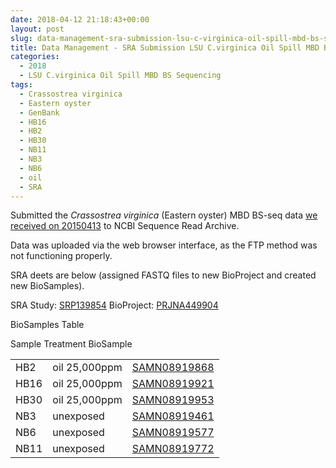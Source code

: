 ```yaml
---
date: 2018-04-12 21:18:43+00:00
layout: post
slug: data-management-sra-submission-lsu-c-virginica-oil-spill-mbd-bs-seq-data
title: Data Management - SRA Submission LSU C.virginica Oil Spill MBD BS-seq Data
categories:
  - 2018
  - LSU C.virginica Oil Spill MBD BS Sequencing
tags:
  - Crassostrea virginica
  - Eastern oyster
  - GenBank
  - HB16
  - HB2
  - HB30
  - NB11
  - NB3
  - NB6
  - oil
  - SRA
---
```


Submitted the _Crassostrea virginica_ (Eastern oyster) MBD BS-seq data [we received on 20150413](https://robertslab.github.io/sams-notebook/2015/04/13/sequence-data-lsu-c-virginica-oil-spill-mbd-bs-seq-demultiplexed.html) to NCBI Sequence Read Archive.

Data was uploaded via the web browser interface, as the FTP method was not functioning properly.

SRA deets are below (assigned FASTQ files to new BioProject and created new BioSamples).

SRA Study: [SRP139854](https://www.ncbi.nlm.nih.gov/Traces/study/?acc=SRP139854)
BioProject: [PRJNA449904](https://www.ncbi.nlm.nih.gov/bioproject/PRJNA449904)

BioSamples Table

<table >

<tr >
  Sample
  Treatment
  BioSample
</tr>

<tbody >
<tr >
  
<td >HB2
</td>
  
<td >oil 25,000ppm
</td>
  
<td >[SAMN08919868](https://www.ncbi.nlm.nih.gov/biosample/SAMN08919868)
</td>
</tr>
<tr >
  
<td >HB16
</td>
  
<td >oil 25,000ppm
</td>
  
<td >[SAMN08919921](https://www.ncbi.nlm.nih.gov/biosample/SAMN08919921)
</td>
</tr>
<tr >
  
<td >HB30
</td>
  
<td >oil 25,000ppm
</td>
  
<td >[SAMN08919953](https://www.ncbi.nlm.nih.gov/biosample/SAMN08919953)
</td>
</tr>
<tr >
  
<td >NB3
</td>
  
<td >unexposed
</td>
  
<td >[SAMN08919461](https://www.ncbi.nlm.nih.gov/biosample/SAMN08919461)
</td>
</tr>
<tr >
  
<td >NB6
</td>
  
<td >unexposed
</td>
  
<td >[SAMN08919577](https://www.ncbi.nlm.nih.gov/biosample/SAMN08919577)
</td>
</tr>
<tr >
  
<td >NB11
</td>
  
<td >unexposed
</td>
  
<td >[SAMN08919772](https://www.ncbi.nlm.nih.gov/biosample/SAMN08919772)
</td>
</tr>
</tbody>
</table>
